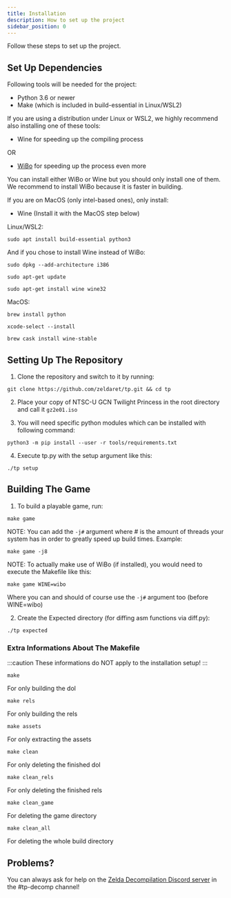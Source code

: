 ```yaml
---
title: Installation
description: How to set up the project
sidebar_position: 0
---
```


Follow these steps to set up the project.

## Set Up Dependencies

Following tools will be needed for the project:

* Python 3.6 or newer
* Make (which is included in build-essential in Linux/WSL2)

If you are using a distribution under Linux or WSL2, we highly recommend also installing one of these tools:

* Wine for speeding up the compiling process

OR

* [WiBo](https://github.com/decompals/wibo) for speeding up the process even more

You can install either WiBo or Wine but you should only install one of them. We recommend to install WiBo because it is faster in building.

If you are on MacOS (only intel-based ones), only install: 

* Wine (Install it with the MacOS step below)

Linux/WSL2:
```shell
sudo apt install build-essential python3
```
And if you chose to install Wine instead of WiBo:
```shell
sudo dpkg --add-architecture i386
```
```shell
sudo apt-get update
```
```shell
sudo apt-get install wine wine32
```

MacOS:
```shell
brew install python
```
```shell
xcode-select --install
```
```shell
brew cask install wine-stable
```

## Setting Up The Repository

1. Clone the repository and switch to it by running:
```shell
git clone https://github.com/zeldaret/tp.git && cd tp 
```

2. Place your copy of NTSC-U GCN Twilight Princess in the root directory and call it `gz2e01.iso`

3. You will need specific python modules which can be installed with following command:
```shell
python3 -m pip install --user -r tools/requirements.txt
```

4. Execute tp.py with the setup argument like this:
```shell
./tp setup
```

## Building The Game

1. To build a playable game, run:
```shell
make game
```
NOTE: You can add the `-j#` argument where # is the amount of threads your system has in order to greatly speed up build times.
Example:
```shell
make game -j8
```
NOTE: To actually make use of WiBo (if installed), you would need to execute the Makefile like this:
```shell
make game WINE=wibo
```
Where you can and should of course use the `-j#` argument too (before WINE=wibo)

2. Create the Expected directory (for diffing asm functions via diff.py):
```shell
./tp expected
```

### Extra Informations About The Makefile
:::caution
These informations do NOT apply to the installation setup!
:::

```shell
make
``` 
For only building the dol

```shell
make rels
``` 
For only building the rels

```shell
make assets
``` 
For only extracting the assets

```shell
make clean
``` 
For only deleting the finished dol

```shell
make clean_rels
``` 
For only deleting the finished rels

```shell
make clean_game
``` 
For deleting the game directory

```shell
make clean_all
``` 
For deleting the whole build directory

## Problems?

You can always ask for help on the [Zelda Decompilation Discord server](https://discord.zelda64.dev/) in the #tp-decomp channel!